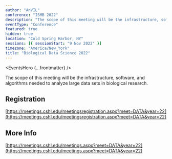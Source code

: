 ```yaml
---
author: "AnVIL"
conference: "ISMB 2022"
description: "The scope of this meeting will be the infrastructure, software, and algorithms needed to analyze large data sets in biological research."
eventType: "Conference"
featured: true
hidden: true
location: "Cold Spring Harbor, NY"
sessions: [{ sessionStart: "9 Nov 2022" }]
timezone: "America/New_York"
title: "Biological Data Science 2022"
---
```


<EventsHero {...frontmatter} />

The scope of this meeting will be the infrastructure, software, and algorithms needed to analyze large data sets in biological research.

## Registration

[https://meetings.cshl.edu/meetingsregistration.aspx?meet=DATA&year=22](https://meetings.cshl.edu/meetingsregistration.aspx?meet=DATA&year=22)

## More Info

[https://meetings.cshl.edu/meetings.aspx?meet=DATA&year=22](https://meetings.cshl.edu/meetings.aspx?meet=DATA&year=22)
